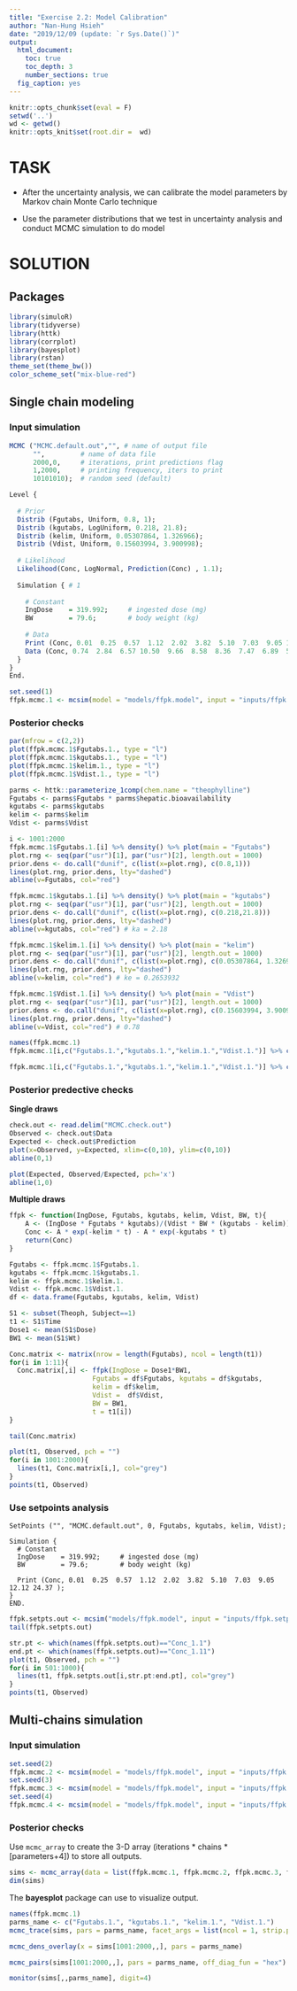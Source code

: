 ```yaml
---
title: "Exercise 2.2: Model Calibration"
author: "Nan-Hung Hsieh"
date: "2019/12/09 (update: `r Sys.Date()`)"
output: 
  html_document:
    toc: true
    toc_depth: 3
    number_sections: true
  fig_caption: yes  
---
```


```r
knitr::opts_chunk$set(eval = F)
setwd('..')
wd <- getwd()
knitr::opts_knit$set(root.dir =  wd)
```

# TASK

- After the uncertainty analysis, we can calibrate the model parameters by Markov chain Monte Carlo technique

- Use the parameter distributions that we test in uncertainty analysis and conduct MCMC simulation to do model

# SOLUTION

## Packages

```R
library(simuloR)
library(tidyverse)
library(httk)
library(corrplot)
library(bayesplot)
library(rstan)
theme_set(theme_bw())
color_scheme_set("mix-blue-red")
```


## Single chain modeling

### Input simulation

```r
MCMC ("MCMC.default.out","", # name of output file
      "",         # name of data file
      2000,0,     # iterations, print predictions flag
      1,2000,     # printing frequency, iters to print
      10101010);  # random seed (default)

Level {
  
  # Prior
  Distrib (Fgutabs, Uniform, 0.8, 1);
  Distrib (kgutabs, LogUniform, 0.218, 21.8);
  Distrib (kelim, Uniform, 0.05307864, 1.326966); 
  Distrib (Vdist, Uniform, 0.15603994, 3.900998); 
  
  # Likelihood
  Likelihood(Conc, LogNormal, Prediction(Conc) , 1.1);
  
  Simulation { # 1
    
    # Constant
    IngDose    = 319.992;     # ingested dose (mg)
    BW         = 79.6;        # body weight (kg)
    
    # Data
    Print (Conc, 0.01  0.25  0.57  1.12  2.02  3.82  5.10  7.03  9.05 12.12 24.37 ); 
    Data (Conc, 0.74  2.84  6.57 10.50  9.66  8.58  8.36  7.47  6.89  5.94  3.28 );
  }
}
End.
```

```r
set.seed(1)
ffpk.mcmc.1 <- mcsim(model = "models/ffpk.model", input = "inputs/ffpk.mcmc.in")
```

### Posterior checks

```r
par(mfrow = c(2,2))
plot(ffpk.mcmc.1$Fgutabs.1., type = "l")
plot(ffpk.mcmc.1$kgutabs.1., type = "l")
plot(ffpk.mcmc.1$kelim.1., type = "l")
plot(ffpk.mcmc.1$Vdist.1., type = "l")
```


```r
parms <- httk::parameterize_1comp(chem.name = "theophylline")
Fgutabs <- parms$Fgutabs * parms$hepatic.bioavailability
kgutabs <- parms$kgutabs
kelim <- parms$kelim
Vdist <- parms$Vdist
```



```r
i <- 1001:2000
ffpk.mcmc.1$Fgutabs.1.[i] %>% density() %>% plot(main = "Fgutabs")
plot.rng <- seq(par("usr")[1], par("usr")[2], length.out = 1000)
prior.dens <- do.call("dunif", c(list(x=plot.rng), c(0.8,1)))
lines(plot.rng, prior.dens, lty="dashed")
abline(v=Fgutabs, col="red")
```


```r
ffpk.mcmc.1$kgutabs.1.[i] %>% density() %>% plot(main = "kgutabs")
plot.rng <- seq(par("usr")[1], par("usr")[2], length.out = 1000)
prior.dens <- do.call("dunif", c(list(x=plot.rng), c(0.218,21.8)))
lines(plot.rng, prior.dens, lty="dashed")
abline(v=kgutabs, col="red") # ka = 2.18 
```

```r
ffpk.mcmc.1$kelim.1.[i] %>% density() %>% plot(main = "kelim")
plot.rng <- seq(par("usr")[1], par("usr")[2], length.out = 1000)
prior.dens <- do.call("dunif", c(list(x=plot.rng), c(0.05307864, 1.326966)))
lines(plot.rng, prior.dens, lty="dashed")
abline(v=kelim, col="red") # ke = 0.2653932
```


```r
ffpk.mcmc.1$Vdist.1.[i] %>% density() %>% plot(main = "Vdist")
plot.rng <- seq(par("usr")[1], par("usr")[2], length.out = 1000)
prior.dens <- do.call("dunif", c(list(x=plot.rng), c(0.15603994, 3.900998)))
lines(plot.rng, prior.dens, lty="dashed")
abline(v=Vdist, col="red") # 0.78
```

```r
names(ffpk.mcmc.1)
ffpk.mcmc.1[i,c("Fgutabs.1.","kgutabs.1.","kelim.1.","Vdist.1.")] %>% cor()
```


```r
ffpk.mcmc.1[i,c("Fgutabs.1.","kgutabs.1.","kelim.1.","Vdist.1.")] %>% cor() %>% corrplot(method = "number")
```

### Posterior predective checks

**Single draws**

```r
check.out <- read.delim("MCMC.check.out") 
Observed <- check.out$Data
Expected <- check.out$Prediction
plot(x=Observed, y=Expected, xlim=c(0,10), ylim=c(0,10))
abline(0,1)
```



```r
plot(Expected, Observed/Expected, pch='x')
abline(1,0)
```

**Multiple draws**

```r
ffpk <- function(IngDose, Fgutabs, kgutabs, kelim, Vdist, BW, t){
    A <- (IngDose * Fgutabs * kgutabs)/(Vdist * BW * (kgutabs - kelim))
    Conc <- A * exp(-kelim * t) - A * exp(-kgutabs * t)
    return(Conc)
}
```


```r
Fgutabs <- ffpk.mcmc.1$Fgutabs.1.
kgutabs <- ffpk.mcmc.1$kgutabs.1.
kelim <- ffpk.mcmc.1$kelim.1.	
Vdist <- ffpk.mcmc.1$Vdist.1.
df <- data.frame(Fgutabs, kgutabs, kelim, Vdist)
```

```r
S1 <- subset(Theoph, Subject==1)
t1 <- S1$Time
Dose1 <- mean(S1$Dose)
BW1 <- mean(S1$Wt)
```

```r
Conc.matrix <- matrix(nrow = length(Fgutabs), ncol = length(t1))
for(i in 1:11){
  Conc.matrix[,i] <- ffpk(IngDose = Dose1*BW1, 
                     Fgutabs = df$Fgutabs, kgutabs = df$kgutabs, 
                     kelim = df$kelim, 
                     Vdist =  df$Vdist,
                     BW = BW1,
                     t = t1[i])
}
```


```r
tail(Conc.matrix)
```




```r
plot(t1, Observed, pch = "")
for(i in 1001:2000){
  lines(t1, Conc.matrix[i,], col="grey")
}
points(t1, Observed)
```

### Use setpoints analysis

```
SetPoints ("", "MCMC.default.out", 0, Fgutabs, kgutabs, kelim, Vdist);

Simulation { 
  # Constant
  IngDose    = 319.992;     # ingested dose (mg)
  BW         = 79.6;        # body weight (kg)
  
  Print (Conc, 0.01  0.25  0.57  1.12  2.02  3.82  5.10  7.03  9.05 12.12 24.37 );
} 
END.
```

```r
ffpk.setpts.out <- mcsim("models/ffpk.model", input = "inputs/ffpk.setpts.in")
tail(ffpk.setpts.out)
```

```r
str.pt <- which(names(ffpk.setpts.out)=="Conc_1.1") 
end.pt <- which(names(ffpk.setpts.out)=="Conc_1.11") 
plot(t1, Observed, pch = "")
for(i in 501:1000){
  lines(t1, ffpk.setpts.out[i,str.pt:end.pt], col="grey")
}
points(t1, Observed)
```

## Multi-chains simulation

### Input simulation

```r
set.seed(2)
ffpk.mcmc.2 <- mcsim(model = "models/ffpk.model", input = "inputs/ffpk.mcmc.in")
set.seed(3)
ffpk.mcmc.3 <- mcsim(model = "models/ffpk.model", input = "inputs/ffpk.mcmc.in")
set.seed(4)
ffpk.mcmc.4 <- mcsim(model = "models/ffpk.model", input = "inputs/ffpk.mcmc.in")
```

### Posterior checks

Use `mcmc_array` to create the 3-D array (iterations * chains * [parameters+4]) to store all outputs.

```r
sims <- mcmc_array(data = list(ffpk.mcmc.1, ffpk.mcmc.2, ffpk.mcmc.3, ffpk.mcmc.4))
dim(sims)
```

The **bayesplot** package can use to visualize output.


```r
names(ffpk.mcmc.1)
parms_name <- c("Fgutabs.1.", "kgutabs.1.", "kelim.1.", "Vdist.1.")
mcmc_trace(sims, pars = parms_name, facet_args = list(ncol = 1, strip.position = "left"))
```


```r
mcmc_dens_overlay(x = sims[1001:2000,,], pars = parms_name)
```


```r
mcmc_pairs(sims[1001:2000,,], pars = parms_name, off_diag_fun = "hex")
```


```r
monitor(sims[,,parms_name], digit=4) 
```

